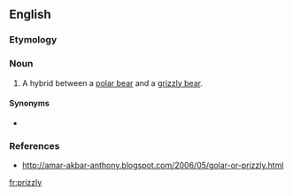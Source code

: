 ==English==

===Etymology===
{{blend|en|polar|grizzly}}

===Noun===
{{en-noun|prizzlies}}
{{wikipedia}}
# A hybrid between a [[polar bear]] and a [[grizzly bear]].

====Synonyms====
* {{l|en|grolar}}

===References===
* http://amar-akbar-anthony.blogspot.com/2006/05/golar-or-prizzly.html

[[fr:prizzly]]